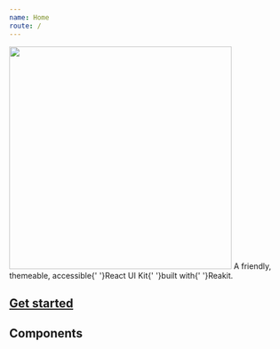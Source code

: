 ```yaml
---
name: Home
route: /
---
```



<Flex flexDirection="column" alignItems="center">
  <Image src={logo} width="400px" />
  <Heading use="h4" fontWeight="normal" marginBottom="5x">
    A friendly, themeable, accessible{' '}<Text use="strong">React UI Kit</Text>{' '}built with{' '}<Link href="https://reakit.io">Reakit</Link>.
  </Heading>
</Flex>

## [Get started](/getting-started)

## Components

<ComponentsList />
